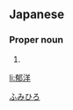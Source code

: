 ==Japanese==
{{ja-kanjitab|郁|洋}}

===Proper noun===
{{ja-pos|proper|ふみひろ}}

# {{given name|male|lang=ja}}

[[Category:Japanese male given names|ふみひろ]]

[[li:郁洋]]